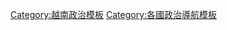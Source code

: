{{Sidebar with collapsible lists
|name = 越南政治
|bodyclass = vcard
|bodystyle = width: {{{width|18em}}};
|wraplinks = true
|headingstyle = padding-top: 0; text-align: left;
|liststyle = padding-top: 0; text-align: left;

|title = {{Politics sidebar title
|country = 越南社会主义共和国
|image = Emblem of Vietnam.svg
|size = 100px
|title = 越南
}}

|list1title = [[越南共产党]]
|list1 =
*[[越南共產黨全國代表大會|全国代表大会]]{{Small|（[[越南共产党第十三次全国代表大会|十三大]]）}}
**[[越南共产党中央委员会|中央委员会]]{{Small|（[[越南共产党第十三届中央委员会|第十三届]]）}}
***[[越南共产党中央委员会总书记|总书记]]：[[阮富仲]]
***[[越南共产党中央政治局|中央政治局]]
***[[越南共产党中央书记处|中央书记处]]
****常务书记：[[武文赏]]
**[[越南共产党中央军事委员会|中央军委]]
***书记：[[阮富仲]]
**[[越南共产党中央检查委员会|中央检查委员会]]
***主任：{{vi-link|陳錦繡 (越南)|Trần Cẩm Tú|陳錦秀}}
* 地方各级组织：[[越南共产党地方各级代表大会|地方各级代表大会]]、[[越南共产党地方委员会|地方委员会]]、[[越南共产党纪律检查机关|地方纪律检查委员会]]、[[省委书记]]、[[市委书记]]、[[郡委书记]]、[[县委书记]]

|heading2 = [[越南社会主义共和国宪法|憲法]]

|list3title = 立法機構
|list3 =
*[[越南國會]]
**{{en-link|越南國會常務委員會|Standing Committee of the National Assembly}}
***[[越南国会主席|主席]]：[[王庭惠]]
***[[越南國會副主席|副主席]]：{{tsl|vi|Đỗ Bá Tỵ|杜伯巳}}、[[陈青敏]]<br/>　　　　{{tsl|vi|Nguyễn Khắc Định|阮克定}}、{{tsl|vi|Nguyễn Đức Hải (chính khách)|阮德海}}

|list4title = 行政機構
|list4 =
*[[越南社会主义共和国主席|国家主席]]：[[阮春福]]
**[[越南社會主義共和國副主席|副主席]]：{{tsl|vi|Võ Thị Ánh Xuân|武氏映春}}
*[[越南政府]]
**[[越南总理|总理]]：[[范明政]]
***[[越南副總理|副总理]]：[[范平明]]、{{vi-link|武德儋|Vũ Đức Đam}}<br/>　　　　{{tsl|vi|Trương Hòa Bình|張和平}}、{{vi-link|黎明慨|Lê Minh Khái}}<br/>　　　　{{vi-link|黎文誠|Lê Văn Thành}}

|list5title = [[越南祖國陣線|祖國陣線]]
|list5 =
*中央委員會
**主席：{{tsl|vi|Đỗ Văn Chiến|杜文戰}}
*[[胡志明共产主义青年团]]

|list6title = {{en-link|越南司法制度|Judicial system of Vietnam|司法机构}}
|list6 =
*[[越南最高人民法院|最高人民法院]]
**院长：[[阮和平]]
*[[越南最高人民检察院|最高人民检察院]]
**院长：{{vi-link|黎明智|Lê Minh Trí}}

|heading7 = [[越南外交|外交]]

|list8title =其他
|list8 =
*[[越南行政区划|地区]]
*[[越南行政区划|58省+5直辖市]]
*[[越南人權|人权]]

|below = {{Politics sidebar below|Vietnam}}
}}<noinclude>
{{clear}}
[[Category:越南政治模板]]
[[Category:各國政治導航模板]]
</noinclude>